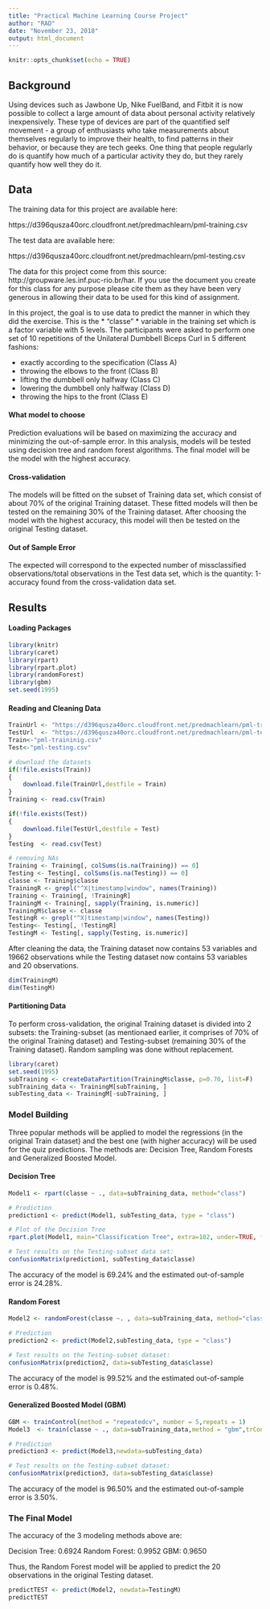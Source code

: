 ```yaml
---
title: "Practical Machine Learning Course Project"
author: "RAD"
date: "November 23, 2018"
output: html_document
---
```


```r
knitr::opts_chunk$set(echo = TRUE)
```

## Background

Using devices such as Jawbone Up, Nike FuelBand, and Fitbit it is now possible to collect a large amount of data about personal activity relatively inexpensively. These type of devices are part of the quantified self movement - a group of enthusiasts who take measurements about themselves regularly to improve their health, to find patterns in their behavior, or because they are tech geeks. One thing that people regularly do is quantify how much of a particular activity they do, but they rarely quantify how well they do it. 

## Data

The training data for this project are available here:

https://d396qusza40orc.cloudfront.net/predmachlearn/pml-training.csv

The test data are available here:

https://d396qusza40orc.cloudfront.net/predmachlearn/pml-testing.csv

The data for this project come from this source: http://groupware.les.inf.puc-rio.br/har. If you use the document you create for this class for any purpose please cite them as they have been very generous in allowing their data to be used for this kind of assignment.

In this project, the goal is to use data to predict the manner in which they did the exercise. This is the * "classe" * variable in the training set which is a factor variable with 5 levels. The participants were asked to perform one set of 10 repetitions of the Unilateral Dumbbell Biceps Curl in 5 different fashions:

- exactly according to the specification (Class A)
- throwing the elbows to the front (Class B)
- lifting the dumbbell only halfway (Class C)
- lowering the dumbbell only halfway (Class D)
- throwing the hips to the front (Class E)


#### What model to choose

Prediction evaluations will be based on maximizing the accuracy and minimizing the out-of-sample error. In this analysis, models will be tested using decision tree and random forest algorithms. The final model will be the model with the highest accuracy.

#### Cross-validation

The models will be fitted on the subset of Training data set, which consist of about 70% of the original Training dataset. These fitted models will then be tested on the remaining 30% of the Training dataset. After choosing the model with the highest accuracy, this model will then be tested on the original Testing dataset.

#### Out of Sample Error
The expected  will correspond to the expected number of missclassified observations/total observations in the Test data set, which is the quantity: 1-accuracy found from the cross-validation data set.

## Results

#### Loading Packages
```r
library(knitr)
library(caret)
library(rpart)
library(rpart.plot)
library(randomForest)
library(gbm)
set.seed(1995)
```


#### Reading and Cleaning Data 
```r
TrainUrl <- "https://d396qusza40orc.cloudfront.net/predmachlearn/pml-training.csv"
TestUrl  <- "https://d396qusza40orc.cloudfront.net/predmachlearn/pml-testing.csv"
Train<-"pml-traininig.csv"
Test<-"pml-testing.csv"

# download the datasets
if(!file.exists(Train))
{
    download.file(TrainUrl,destfile = Train)
}
Training <- read.csv(Train)

if(!file.exists(Test))
{
    download.file(TestUrl,destfile = Test)
}
Testing  <- read.csv(Test)

# removing NAs
Training <- Training[, colSums(is.na(Training)) == 0] 
Testing <- Testing[, colSums(is.na(Testing)) == 0] 
classe <- Training$classe
TrainingR <- grepl("^X|timestamp|window", names(Training))
Training <- Training[, !TrainingR]
TrainingM <- Training[, sapply(Training, is.numeric)]
TrainingM$classe <- classe
TestingR <- grepl("^X|timestamp|window", names(Testing))
Testing<- Testing[, !TestingR]
TestingM <- Testing[, sapply(Testing, is.numeric)]

```


After cleaning the data, the Training dataset now contains 53 variables and 19662 observations while the Testing dataset now contains 53 variables and 20 observations.

```r
dim(TrainingM)
dim(TestingM)
```
#### Partitioning Data
To perform cross-validation, the original Training dataset is divided into 2 subsets: the Training-subset (as mentionaed earlier, it comprises of 70% of the original Training dataset) and Testing-subset (remaining 30% of the Training dataset). Random sampling was done without replacement.

```r
library(caret)
set.seed(1995) 
subTraining <- createDataPartition(TrainingM$classe, p=0.70, list=F)
subTraining_data <- TrainingM[subTraining, ]
subTesting_data <- TrainingM[-subTraining, ]
```

### Model Building

Three popular methods will be applied to model the regressions (in the original Train dataset) and the best one (with higher accuracy) will be used for the quiz predictions. The methods are: Decision Tree, Random Forests and Generalized Boosted Model.

#### Decision Tree

```r
Model1 <- rpart(classe ~ ., data=subTraining_data, method="class")

# Prediction
prediction1 <- predict(Model1, subTesting_data, type = "class")

# Plot of the Decision Tree
rpart.plot(Model1, main="Classification Tree", extra=102, under=TRUE, faclen=0)

# Test results on the Testing-subset data set:
confusionMatrix(prediction1, subTesting_data$classe)
```

The accuracy of the model is 69.24% and the estimated out-of-sample error is 24.28%.


#### Random Forest

```r
Model2 <- randomForest(classe ~. , data=subTraining_data, method="class")

# Prediction
prediction2 <- predict(Model2,subTesting_data, type = "class")

# Test results on the Testing-subset dataset:
confusionMatrix(prediction2, data=subTesting_data$classe)

```

The accuracy of the model is 99.52% and the estimated out-of-sample error is 0.48%.

#### Generalized Boosted Model (GBM)

```r
GBM <- trainControl(method = "repeatedcv", number = 5,repeats = 1)
Model3  <- train(classe ~ ., data=subTraining_data,method = "gbm",trControl = GBM, verbose = FALSE)

# Prediction
prediction3 <- predict(Model3,newdata=subTesting_data)

# Test results on the Testing-subset dataset:
confusionMatrix(prediction3, data=subTesting_data$classe)

```

The accuracy of the model is 96.50% and the estimated out-of-sample error is 3.50%.

### The Final Model

The accuracy of the 3 modeling methods above are:

Decision Tree: 0.6924
Random Forest: 0.9952
GBM: 0.9650

Thus, the Random Forest model will be applied to predict the 20 observations in the original Testing dataset.

```r
predictTEST <- predict(Model2, newdata=TestingM)
predictTEST
```






